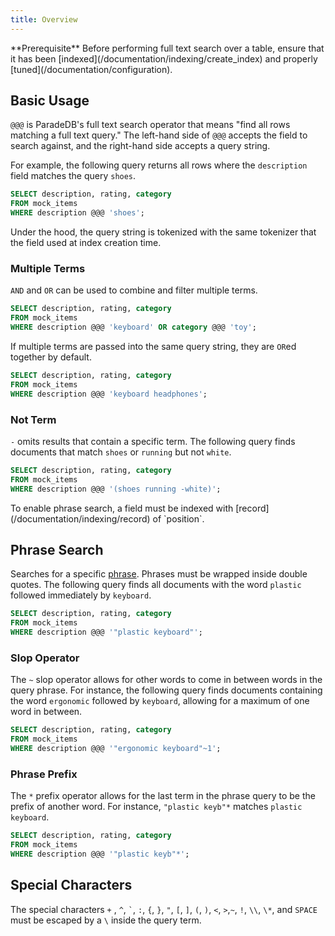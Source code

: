 ```yaml
---
title: Overview
---
```


<Note>
  **Prerequisite** Before performing full text search over a table, ensure that
  it has been [indexed](/documentation/indexing/create_index) and properly
  [tuned](/documentation/configuration).
</Note>

## Basic Usage

`@@@` is ParadeDB's full text search operator that means "find all rows matching a full text query." The left-hand side of `@@@` accepts the field to search against, and the right-hand side accepts
a query string.

For example, the following query returns all rows where the `description` field matches the query `shoes`.

```sql Function Syntax
SELECT description, rating, category
FROM mock_items
WHERE description @@@ 'shoes';
```

Under the hood, the query string is tokenized with the same tokenizer that the field used at index creation time.

### Multiple Terms

`AND` and `OR` can be used to combine and filter multiple terms.

```sql
SELECT description, rating, category
FROM mock_items
WHERE description @@@ 'keyboard' OR category @@@ 'toy';
```

If multiple terms are passed into the same query string, they are `OR`ed together by default.

```sql
SELECT description, rating, category
FROM mock_items
WHERE description @@@ 'keyboard headphones';
```

### Not Term

`-` omits results that contain a specific term. The following query finds documents that match
`shoes` or `running` but not `white`.

```sql
SELECT description, rating, category
FROM mock_items
WHERE description @@@ '(shoes running -white)';
```

<Note>
  To enable phrase search, a field must be indexed with
  [record](/documentation/indexing/record) of `position`.
</Note>

## Phrase Search

Searches for a specific [phrase](/documentation/concepts/phrase). Phrases must be wrapped inside
double quotes. The following query finds all documents with the word `plastic` followed immediately by `keyboard`.

```sql
SELECT description, rating, category
FROM mock_items
WHERE description @@@ '"plastic keyboard"';
```

### Slop Operator

The `~` slop operator allows for other words to come in between words in the query phrase. For instance, the following query finds documents containing
the word `ergonomic` followed by `keyboard`, allowing for a maximum of one word in between.

```sql
SELECT description, rating, category
FROM mock_items
WHERE description @@@ '"ergonomic keyboard"~1';
```

### Phrase Prefix

The `*` prefix operator allows for the last term in the phrase query to be the prefix of another word. For instance,
`"plastic keyb"*` matches `plastic keyboard`.

```sql
SELECT description, rating, category
FROM mock_items
WHERE description @@@ '"plastic keyb"*';
```

## Special Characters

The special characters `+` , `^`, `` ` ``, `:`, `{`, `}`, `"`, `[`, `]`, `(`, `)`, `<`, `>`,`~`, `!`, `\\`, `\*`, and `SPACE` must
be escaped by a `\` inside the query term.
